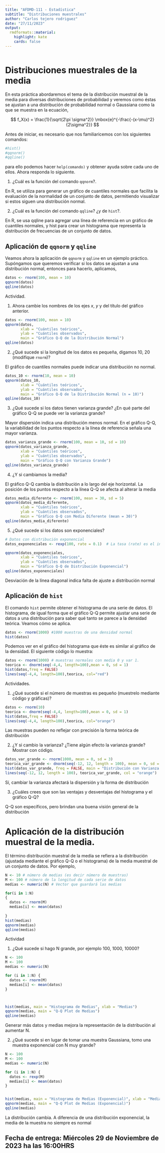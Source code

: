 ---
title: "AFDMD-111 - Estadística"
subtitle: "Distribuciones muestrales"
author: "Carlos tejero rodriguez"
date: "27/11/2023"
output:
  rmdformats::material:
    highlight: kate
    cards: false
---


```{r knitr_init, echo=FALSE, message=FALSE, warning=FALSE}

```



# Distribuciones muestrales de la media

En esta práctica  abordaremos el tema de la distribución muestral de la media para diversas distribuciones de probabilidad y veremos como éstas se ajustan a una distribución de probabilidad normal o Gaussiana como la que se muestra en la ecuación,

$$
f_X(x) = \frac{1}{\sqrt{2\pi \sigma^2}} \mbox{e}^{-\frac{-(x-\mu)^2}{2\sigma^2}}
$$

Antes de iniciar, es necesario que nos familiaricemos con los siguientes comandos:

```{r}
#hist()
#qqnorm()
#qqline()
```

para ello podemos hacer `help(comando)` y obtener ayuda sobre cada uno de ellos. Ahora responda lo siguiente.

1. ¿Cuál es la función del comando `qqnorm`?.

En R, se utiliza para generar un gráfico de cuantiles normales que facilita la evaluación de la normalidad de un conjunto de datos, permitiendo visualizar si estos siguen una distribución normal.

2. ¿Cuál es la función del comando `qqline`? ¿y de `hist`?.

En R, se usa qqline para agregar una línea de referencia en un gráfico de cuantiles normales, y hist para crear un histograma que representa la distribución de frecuencias de un conjunto de datos.

## Aplicación de `qqnorm` y `qqline`

Veamos ahora la aplicación de `qqnorm` y `qqline` en un ejemplo práctico. Supóngamos que queremos verificar si los datos se ajustan a una distribución normal, entonces para hacerlo, aplicamos,

```{r}
datos <- rnorm(100, mean = 10)
qqnorm(datos)
qqline(datos)
```

Actividad.

1. Ahora cambie los nombres de los ejes $x$, $y$ y del título del gráfico anterior.

```{r}
datos <- rnorm(100, mean = 10)
qqnorm(datos, 
       xlab = "Cuántiles teóricos",   
       ylab = "Cuántiles observados",  
       main = "Gráfico Q-Q de la Distribución Normal")  
qqline(datos)

```

2. ¿Qué sucede si la longitud de los datos es pequeña, digamos 10, 20 (modifique `rnorm`)? 

El gráfico de cuantiles normales puede indicar una distribución no normal.

```{r}
datos_10 <- rnorm(10, mean = 10)
qqnorm(datos_10, 
       xlab = "Cuántiles teóricos",
       ylab = "Cuántiles observados",
       main = "Gráfico Q-Q de la Distribución Normal (n = 10)")
qqline(datos_10)
```

3. ¿Qué sucede si los datos tienen varianza grande? ¿En qué parte del gráfico Q-Q se puede ver la varianza grande?

Mayor dispersión indica una distribución menos normal. En el gráfico Q-Q, la variabilidad de los puntos respecto a la línea de referencia señala una mayor varianza.

```{r}
datos_varianza_grande <- rnorm(100, mean = 10, sd = 10)
qqnorm(datos_varianza_grande, 
       xlab = "Cuántiles teóricos",
       ylab = "Cuántiles observados",
       main = "Gráfico Q-Q con Varianza Grande")
qqline(datos_varianza_grande)
```

4. ¿Y si cambiamos la media?

El gráfico Q-Q cambia la distribución a lo largo del eje horizontal. La posición de los puntos respecto a la línea Q-Q se afecta al alterar la media

```{r}

datos_media_diferente <- rnorm(100, mean = 30, sd = 5)
qqnorm(datos_media_diferente, 
       xlab = "Cuántiles teóricos",
       ylab = "Cuántiles observados",
       main = "Gráfico Q-Q con Media Diferente (mean = 30)")
qqline(datos_media_diferente)

```



5. ¿Qué sucede si los datos son exponenciales?
```{r}
# Datos con distribución exponencial
datos_exponenciales <- rexp(100, rate = 0.1)  # La tasa (rate) es el inverso de la media

qqnorm(datos_exponenciales, 
       xlab = "Cuántiles teóricos",
       ylab = "Cuántiles observados",
       main = "Gráfico Q-Q de Distribución Exponencial")
qqline(datos_exponenciales)

```
Desviación de la línea diagonal indica falta de ajuste a distribución normal



## Aplicación de `hist`

El comando `hist` permite obtener el histograma de una serie de datos. El histograma, de igual forma que el gráfico Q-Q permite ajustar una serie de datos a una distribución para saber qué tanto se parece a la densidad teórica. Veamos cómo se aplica.



```{r}
datos <- rnorm(1000) #1000 muestras de una densidad normal
hist(datos)

```

Podemos ver en el gráfico del histograma que éste es similar al gráfico de la densidad. El siguiente código lo muestra:


```{r}
datos <- rnorm(1000) # muestras normales con media 0 y var 1.
teorica <- dnorm(seq(-4,4, length=100),mean = 0, sd = 1)
hist(datos,freq = FALSE)
lines(seq(-4,4, length=100),teorica, col="red")
```

Actividades.

1. ¿Qué sucede si el número de muestras es pequeño (muestrelo mediante código y gráficas)?
```{r}
datos <- rnorm(10) 
teorica <- dnorm(seq(-4,4, length=100),mean = 0, sd = 1)
hist(datos,freq = FALSE)
lines(seq(-4,4, length=100),teorica, col="orange")
```
Las muestras pueden no reflejar con precisión la forma teórica de distribución


2. ¿Y si cambio la varianza? ¿Tiene algún efecto la varianza grande? Mostrar con código.

```{r}
datos_var_grande <- rnorm(1000, mean = 0, sd = 3)
teorica_var_grande <- dnorm(seq(-12, 12, length = 100), mean = 0, sd = 3)
hist(datos_var_grande, freq = FALSE, main = "Distribución con Varianza Grande")
lines(seq(-12, 12, length = 100), teorica_var_grande, col = "orange")

```
Sí, cambiar la varianza afectará la dispersión y la forma de distribución

3. ¿Cuáles crees que son las ventajas y desventajas del histograma y el gráfico Q-Q?

Q-Q son específicos, pero brindan una buena visión general de la distribución

# Aplicación de la distribución muestral de la media.

El término distribución muestral de la media se refiera a la distribución (ajustada mediante el gráfico Q-Q o el histograma) de la media muestral de un  conjunto de datos. Por ejemplo,

```{r}
N <- 10 # número de medias (es decir número de muestras)
M <- 100 # número de la longitud de cada serie de datos
medias <- numeric(N) # Vector que guardará las medias

for(i in 1:N)
{
  datos <- rnorm(M)
  medias[i] <- mean(datos)
  
}
hist(medias)
qqnorm(medias)
qqline(medias)
```


Actividad

1. ¿Qué sucede si hago N grande, por ejemplo 100, 1000, 10000?
```{r}
N <- 100
M <- 100   
medias <- numeric(N)  

for (i in 1:N) {
  datos <- rnorm(M)
  medias[i] <- mean(datos)
}



hist(medias, main = "Histograma de Medias", xlab = "Medias")
qqnorm(medias, main = "Q-Q Plot de Medias")
qqline(medias)

```
Generar más datos y medias mejora la representación de la distribución al aumentar N.

2. ¿Qué sucede si en lugar de tomar una muestra Gaussiana, tomo una muestra exponencial con N muy grande?
```{r}
N <- 100  
M <- 100   
medias <- numeric(N)

for (i in 1:N) {
  datos <- rexp(M)
  medias[i] <- mean(datos)
}


hist(medias, main = "Histograma de Medias (Exponencial)", xlab = "Medias")
qqnorm(medias, main = "Q-Q Plot de Medias (Exponencial)")
qqline(medias)

```
La distribución cambia. A diferencia de una distribución exponencial, la media de la muestra no siempre es normal


## Fecha de entrega: Miércoles 29 de Noviembre de 2023 ha las 16:00HRS 

